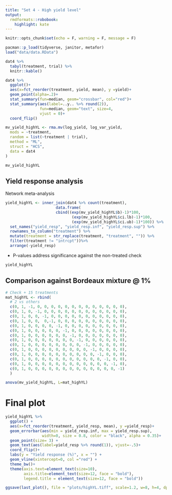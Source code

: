```yaml
---
title: "Set 4 - High yield level"
output:
  rmdformats::robobook:
    highlight: kate
---
```


```r
knitr::opts_chunk$set(echo = F, warning = F, message = F)
```

```r
pacman::p_load(tidyverse, janitor, metafor)
load("data/data.RData")
```

```r
dat4 %>% 
  tabyl(treatment, trial) %>% 
  knitr::kable()
```

```r
dat4 %>% 
  ggplot()+
  aes(x=fct_reorder(treatment, yield, mean), y =yield)+
  geom_point(alpha=.2)+
  stat_summary(fun=median, geom="crossbar", col="red")+
  stat_summary(aes(label=..y.. %>% round(2)),
               fun=median, geom="text", size=4,
               vjust = 0)+
  coord_flip()
```

```r
mv_yield_highYL <- rma.mv(log_yield, log_var_yield,
  mods = ~treatment,
  random = list(~treatment | trial),
  method = "ML",
  struct = "HCS",
  data = dat4
)

mv_yield_highYL
```

## Yield response analysis

Network meta-analysis

```r
yield_highYL <- inner_join(dat4 %>% count(treatment),
                      data.frame(
                      cbind((exp(mv_yield_highYL$b)-1)*100, 
                             (exp(mv_yield_highYL$ci.lb)-1)*100,
                             (exp(mv_yield_highYL$ci.ub)-1)*100)) %>% 
  set_names("yield_resp", "yield_resp.inf", "yield_resp.sup") %>% 
  rownames_to_column("treatment") %>% 
  mutate(treatment = str_replace(treatment, "treatment", "")) %>% 
  filter(treatment != "intrcpt"))%>% 
  arrange(-yield_resp)
```

* P-values address significance against the non-treated check

```r
yield_highYL
```

## Comparison against Bordeaux mixture @ 1% 

```r
# Check + 15 treatments 
mat_highYL <- rbind(
  # 2 vs others
  c(0, 1, -1, 0, 0, 0, 0, 0, 0, 0, 0, 0, 0, 0, 0, 0),
  c(0, 1, 0, -1, 0, 0, 0, 0, 0, 0, 0, 0, 0, 0, 0, 0),
  c(0, 1, 0, 0, -1, 0, 0, 0, 0, 0, 0, 0, 0, 0, 0, 0),
  c(0, 1, 0, 0,  0,-1, 0, 0, 0, 0, 0, 0, 0, 0, 0, 0),
  c(0, 1, 0, 0, 0, 0, -1, 0, 0, 0, 0, 0, 0, 0, 0, 0),
  c(0, 1, 0, 0, 0, 0, 0, -1, 0, 0, 0, 0, 0, 0, 0, 0),
  c(0, 1, 0, 0, 0, 0, 0, 0, -1, 0, 0, 0, 0, 0, 0, 0),
  c(0, 1, 0, 0, 0, 0, 0, 0, 0, -1, 0, 0, 0, 0, 0, 0),
  c(0, 1, 0, 0, 0, 0, 0, 0, 0, 0, -1, 0, 0, 0, 0, 0),
  c(0, 1, 0, 0, 0, 0, 0, 0, 0, 0, 0, -1, 0, 0, 0, 0),
  c(0, 1, 0, 0, 0, 0, 0, 0, 0, 0, 0, 0, -1, 0, 0, 0),
  c(0, 1, 0, 0, 0, 0, 0, 0, 0, 0, 0, 0, 0, -1, 0, 0),
  c(0, 1, 0, 0, 0, 0, 0, 0, 0, 0, 0, 0, 0, 0, -1, 0),
  c(0, 1, 0, 0, 0, 0, 0, 0, 0, 0, 0, 0, 0, 0, 0, -1)
  )
```

```r
anova(mv_yield_highYL, L=mat_highYL)
```

# Final plot

```r
yield_highYL %>% 
  ggplot() +
  aes(x=fct_reorder(treatment, yield_resp, mean), y =yield_resp)+
  geom_errorbar(aes(min = yield_resp.inf, max = yield_resp.sup),  
                width=0, size = 0.8, color = "black", alpha = 0.35)+
  geom_point(size= 3) + 
  geom_text(aes(label=yield_resp %>% round(1)), vjust=-.5)+
  coord_flip()+
  labs(y = "Yield response (%)", x = "") +
  geom_vline(xintercept=0, col ="red") +
  theme_bw()+
  theme(axis.text=element_text(size=10), 
        axis.title=element_text(size=12, face = "bold"), 
        legend.title = element_text(size=12, face = "bold"))
```

```r
ggsave(last_plot(), file = "plots/highYL.tiff", scale=1.2, w=8, h=4, dpi=150)
```